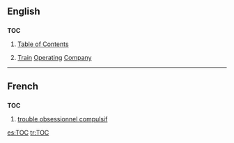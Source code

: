 ==English==
==={{initialism}}===
'''TOC'''

# [[table of contents|Table of Contents]]
# {{context|UK|rail transport}} [[train|Train]] [[operating|Operating]] [[company|Company]]
----
==French==
==={{initialism|French}}===
'''TOC'''
#[[trouble obsessionnel compulsif]]

[[es:TOC]]
[[tr:TOC]]